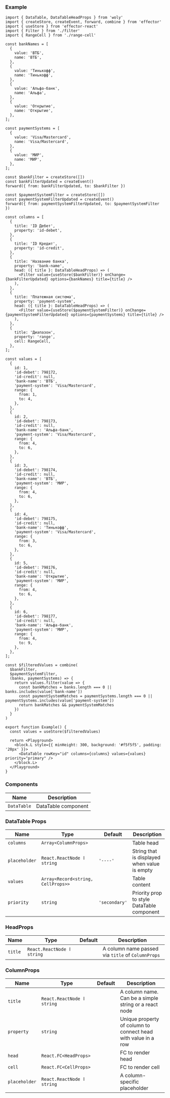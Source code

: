 ### Example

```tsx playground
import { DataTable, DataTableHeadProps } from 'woly'
import { createStore, createEvent, forward, combine } from 'effector'
import { useStore } from 'effector-react'
import { Filter } from './filter'
import { RangeCell } from './range-cell'

const bankNames = [
  {
    value: 'ВТБ',
    name: 'ВТБ',
  },
  {
    value: 'Тинькофф',
    name: 'Тинькофф',
  },
  {
    value: 'Альфа-банк',
    name: 'Альфа',
  },
  {
    value: 'Открытие',
    name: 'Открытие',
  },
];

const paymentSystems = [
  {
    value: 'Visa/Mastercard',
    name: 'Visa/Mastercard',
  },
  {
    value: 'МИР',
    name: 'МИР',
  },
];

const $bankFilter = createStore([])
const bankFilterUpdated = createEvent()
forward({ from: bankFilterUpdated, to: $bankFilter })

const $paymentSystemFilter = createStore([])
const paymentSystemFilterUpdated = createEvent()
forward({ from: paymentSystemFilterUpdated, to: $paymentSystemFilter })

const columns = [
  {
    title: 'ID Дебет',
    property: 'id-debet',
  },
  {
    title: 'ID Кредит',
    property: 'id-credit',
  },
  {
    title: 'Название банка',
    property: 'bank-name',
    head: ({ title }: DataTableHeadProps) => (
      <Filter value={useStore($bankFilter)} onChange={bankFilterUpdated} options={bankNames} title={title} />
    ),
  },
  {
    title: 'Платежная система',
    property: 'payment-system',
    head: ({ title }: DataTableHeadProps) => (
      <Filter value={useStore($paymentSystemFilter)} onChange={paymentSystemFilterUpdated} options={paymentSystems} title={title} />
    ),
  },
  {
    title: 'Диапазон',
    property: 'range',
    cell: RangeCell,
  },
];

const values = [
  {
    id: 1,
    'id-debet': 798172,
    'id-credit': null,
    'bank-name': 'ВТБ',
    'payment-system': 'Visa/Mastercard',
    range: {
      from: 1,
      to: 4,
    },
  },
  {
    id: 2,
    'id-debet': 798173,
    'id-credit': null,
    'bank-name': 'Альфа-банк',
    'payment-system': 'Visa/Mastercard',
    range: {
      from: 4,
      to: 6,
    },
  },
  {
    id: 3,
    'id-debet': 798174,
    'id-credit': null,
    'bank-name': 'ВТБ',
    'payment-system': 'МИР',
    range: {
      from: 4,
      to: 6,
    },
  },
  {
    id: 4,
    'id-debet': 798175,
    'id-credit': null,
    'bank-name': 'Тинькофф',
    'payment-system': 'Visa/Mastercard',
    range: {
      from: 3,
      to: 6,
    },
  },
  {
    id: 5,
    'id-debet': 798176,
    'id-credit': null,
    'bank-name': 'Открытие',
    'payment-system': 'МИР',
    range: {
      from: 4,
      to: 6,
    },
  },
  {
    id: 6,
    'id-debet': 798177,
    'id-credit': null,
    'bank-name': 'Альфа-банк',
    'payment-system': 'МИР',
    range: {
      from: 4,
      to: 9,
    },
  },
];

const $filteredValues = combine(
  $bankFilter,
  $paymentSystemFilter,
  (banks, paymentSystems) => {
    return values.filter(value => {
      const bankMatches = banks.length === 0 || banks.includes(value['bank-name'])
      const paymentSystemMatches = paymentSystems.length === 0 || paymentSystems.includes(value['payment-system'])
      return bankMatches && paymentSystemMatches
    })
  }
)

export function Example() {
  const values = useStore($filteredValues)

  return <Playground>
    <block.L style={{ minHeight: 300, background: '#f5f5f5', padding: '20px' }}>
      <DataTable rowKey="id" columns={columns} values={values} priority="primary" />
    </block.L>
  </Playground>
}
```

### Components

| Name        | Description         |
| ----------- | ------------------- |
| `DataTable` | DataTable component |

### DataTable Props

| Name          | Type                               | Default       | Description                                  |
| ------------- | ---------------------------------- | ------------- | -------------------------------------------- |
| `columns`     | `Array<ColumnProps>`               |               | Table head                                   |
| `placeholder` | `React.ReactNode ӏ string`         | `'----'`      | String that is displayed when value is empty |
| `values`      | `Array<Record<string, CellProps>>` |               | Table content                                |
| `priority`    | `string`                           | `'secondary'` | Priority prop to style DataTable component   |

### HeadProps

| Name    | Type                       | Default | Description                                       |
| ------- | -------------------------- | ------- | ------------------------------------------------- |
| `title` | `React.ReactNode ӏ string` |         | A column name passed via `title` of `ColumnProps` |

### ColumnProps

| Name          | Type                       | Default | Description                                                   |
| ------------- | -------------------------- | ------- | ------------------------------------------------------------- |
| `title`       | `React.ReactNode ӏ string` |         | A column name. Can be a simple string or a react node         |
| `property`    | `string`                   |         | Unique property of column to connect head with value in a row |
| `head`        | `React.FC<HeadProps>`      |         | FC to render head                                             |
| `cell`        | `React.FC<CellProps>`      |         | FC to render cell                                             |
| `placeholder` | `React.ReactNode ӏ string` |         | A column-specific placeholder                                 |
